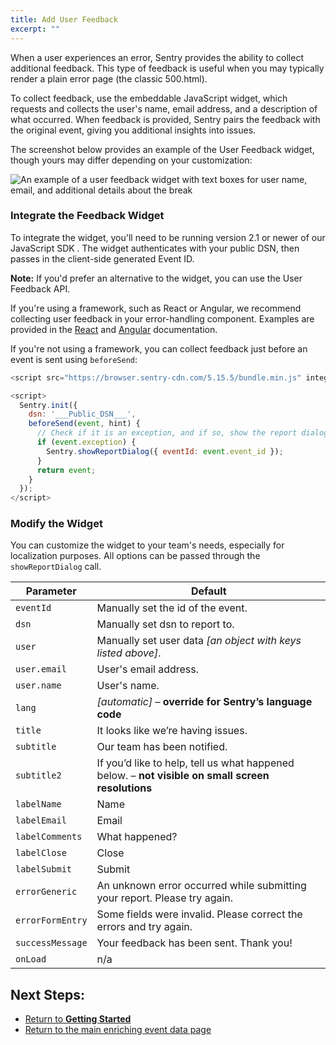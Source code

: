 ```yaml
---
title: Add User Feedback
excerpt: ""
---
```

When a user experiences an error, Sentry provides the ability to collect additional feedback. This type of feedback is useful when you may typically render a plain error page (the classic 500.html). 

To collect feedback, use the embeddable JavaScript widget, which requests and collects the user's name, email address, and a description of what occurred. When feedback is provided, Sentry pairs the feedback with the original event, giving you additional insights into issues.

The screenshot below provides an example of the User Feedback widget, though yours may differ depending on your customization:

![An example of a user feedback widget with text boxes for user name, email, and additional details about the break](user_feedback_widget.png)

### Integrate the Feedback Widget

To integrate the widget, you'll need to be running version 2.1 or newer of our JavaScript SDK . The widget authenticates with your public DSN, then passes in the client-side generated Event ID. 

**Note:** If you'd prefer an alternative to the widget, you can use the User Feedback API.

If you're using a framework, such as React or Angular, we recommend collecting user feedback in your error-handling component. Examples are provided in the [React](platforms/javascript/react) and [Angular](platforms/javascript/react) documentation.

If you're not using a framework, you can collect feedback just before an event is sent using `beforeSend`:

```JavaScript
<script src="https://browser.sentry-cdn.com/5.15.5/bundle.min.js" integrity="sha384-wF7Jc4ZlWVxe/L8Ji3hOIBeTgo/HwFuaeEfjGmS3EXAG7Y+7Kjjr91gJpJtr+PAT" crossorigin="anonymous"></script>

<script>
  Sentry.init({
    dsn: '___Public_DSN___',
    beforeSend(event, hint) {
      // Check if it is an exception, and if so, show the report dialog
      if (event.exception) {
        Sentry.showReportDialog({ eventId: event.event_id });
      }
      return event;
    }
  });
</script>
```

### Modify the Widget

You can customize the widget to your team's needs, especially for localization purposes. All options can be passed through the `showReportDialog` call.

| Parameter  | Default |
| -----------| --- |
| `eventId` | Manually set the id of the event. |
| `dsn` | Manually set dsn to report to. |
| `user` | Manually set user data _[an object with keys listed above]_. |
| `user.email` | User's email address. |
| `user.name` | User's name. |
| `lang` | _[automatic]_ – **override for Sentry’s language code** |
| `title` | It looks like we’re having issues. |
| `subtitle` | Our team has been notified. |
| `subtitle2` | If you’d like to help, tell us what happened below. – **not visible on small screen resolutions** |
| `labelName` | Name |
| `labelEmail` | Email |
| `labelComments` | What happened? |
| `labelClose` | Close |
| `labelSubmit` | Submit |
| `errorGeneric` | An unknown error occurred while submitting your report. Please try again. |
| `errorFormEntry` | Some fields were invalid. Please correct the errors and try again. |
| `successMessage` | Your feedback has been sent. Thank you! |
| `onLoad` | n/a |

## Next Steps:

 - [Return to **Getting Started**](/sdks/javascript/)
 - [Return to the main enriching event data page](intro)